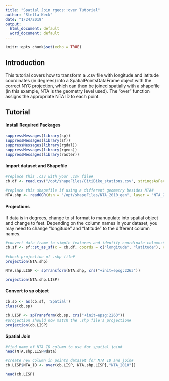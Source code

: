 ```yaml
---
title: "Spatial Join rgeos::over Tutorial"
author: "Stella Keck"
date: "1/24/2019"
output:
  html_document: default
  word_document: default
---
```


```r
knitr::opts_chunk$set(echo = TRUE)
```

## Introduction ##
This tutorial covers how to transform a .csv file with longitude and latitude coordinates (in degrees) into a SpatialPointsDataFrame object with the correct NYC projection, which can then be joined spatially with a shapefile (in this example, NTA is the geometry level used). The "over" function assigns the appropriate NTA ID to each point. 

## Tutorial ##

#### Install Required Packages ####
```r
suppressMessages(library(sp))
suppressMessages(library(sf))
suppressMessages(library(rgdal))
suppressMessages(library(rgeos))
suppressMessages(library(raster))
```

#### Import dataset and Shapefile ####

```r
#replace this .csv with your .csv file#
cb.df <- read.csv("/opt/shapeFiles/CitiBike_stations.csv", stringsAsFactors = FALSE)

#replace this shapefile if using a different geometry besides NTA#
NTA.shp <- readOGR(dsn = "/opt/shapeFiles/NTA_2010_gen", layer = "NTA_2010_gen", stringsAsFactors = F, verbose=F)
```

#### Projections ####
If data is in degrees, change to sf format to manupulate into spatial object and change to feet. Depending on the column names in your dataset, you may need to change "longitude" and "latitude" to the different column names. 
```r
#convert data frame to simple features and identify coordinate columns#
cb.sf <- sf::st_as_sf(x = cb.df, coords = c("longitude", "latitude"), crs = 4326, agr = "constant")

#check projection of .shp file#
projection(NTA.shp)

NTA.shp.LISP <- spTransform(NTA.shp, crs("+init=epsg:2263"))

projection(NTA.shp.LISP)
```

#### Convert to sp object ####
```r
cb.sp <- as(cb.sf, 'Spatial')
class(cb.sp)

cb.LISP <- spTransform(cb.sp, crs("+init=epsg:2263"))
#projection should now match the .shp file's projection#
projection(cb.LISP)
```


#### Spatial Join ####

```r
#find name of NTA ID column to use for spatial join#
head(NTA.shp.LISP@data)

#create new column in points dataset for NTA ID and join#
cb.LISP$NTA_ID <- over(cb.LISP, NTA.shp.LISP[,"NTA_2010"])

head(cb.LISP)
```

